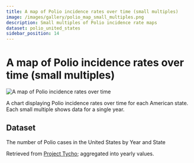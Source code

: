 ```yaml
---
title: A map of Polio incidence rates over time (small multiples)
image: /images/gallery/polio_map_small_multiples.png
description: Small multiples of Polio incidence rate maps
dataset: polio_united_states
sidebar_position: 14
---
```


# A map of Polio incidence rates over time (small multiples)

![A map of Polio incidence rates over time](/images/gallery/polio_map_small_multiples.png)

A chart displaying Polio incidence rates over time for each American state. Each small multiple shows data for a single year.

## Dataset

The number of Polio cases in the United States by Year and State

Retrieved from [Project Tycho](https://www.tycho.pitt.edu/); aggregated into yearly values.